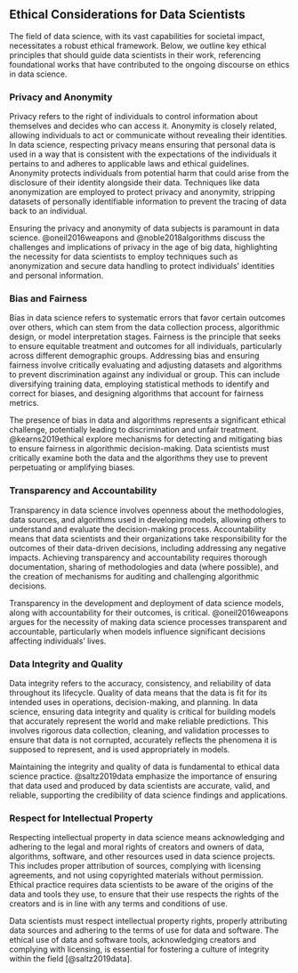 ## Ethical Considerations for Data Scientists

The field of data science, with its vast capabilities for societal
impact, necessitates a robust ethical framework. Below, we outline key
ethical principles that should guide data scientists in their work,
referencing foundational works that have contributed to the ongoing
discourse on ethics in data science.


### Privacy and Anonymity
Privacy refers to the right of individuals to control information
about themselves and decides who can access it. Anonymity is closely
related, allowing individuals to act or communicate without revealing
their identities. In data science, respecting privacy means ensuring
that personal data is used in a way that is consistent with the
expectations of the individuals it pertains to and adheres to
applicable laws and ethical guidelines. Anonymity protects individuals
from potential harm that could arise from the disclosure of their
identity alongside their data. Techniques like data anonymization are
employed to protect privacy and anonymity, stripping datasets of
personally identifiable information to prevent the tracing of data
back to an individual.


Ensuring the privacy and anonymity of data subjects is paramount in
data science. @oneil2016weapons and @noble2018algorithms discuss the
challenges and implications of privacy in the age of big data,
highlighting the necessity for data scientists to employ techniques
such as anonymization and secure data handling to protect individuals'
identities and personal information.


### Bias and Fairness

Bias in data science refers to systematic errors that favor certain
outcomes over others, which can stem from the data collection process,
algorithmic design, or model interpretation stages. Fairness is the
principle that seeks to ensure equitable treatment and outcomes for
all individuals, particularly across different demographic
groups. Addressing bias and ensuring fairness involve critically
evaluating and adjusting datasets and algorithms to prevent
discrimination against any individual or group. This can include
diversifying training data, employing statistical methods to identify
and correct for biases, and designing algorithms that account for
fairness metrics.


The presence of bias in data and algorithms represents a significant
ethical challenge, potentially leading to discrimination and unfair
treatment. @kearns2019ethical explore mechanisms for detecting and
mitigating bias to ensure fairness in algorithmic
decision-making. Data scientists must critically examine both the data
and the algorithms they use to prevent perpetuating or amplifying
biases.

### Transparency and Accountability

Transparency in data science involves openness about the
methodologies, data sources, and algorithms used in developing models,
allowing others to understand and evaluate the decision-making
process. Accountability means that data scientists and their
organizations take responsibility for the outcomes of their
data-driven decisions, including addressing any negative
impacts. Achieving transparency and accountability requires thorough
documentation, sharing of methodologies and data (where possible), and
the creation of mechanisms for auditing and challenging algorithmic
decisions.


Transparency in the development and deployment of data science models,
along with accountability for their outcomes, is
critical. @oneil2016weapons argues for the necessity of making data
science processes transparent and accountable, particularly when
models influence significant decisions affecting individuals' lives.

### Data Integrity and Quality

Data integrity refers to the accuracy, consistency, and reliability of
data throughout its lifecycle. Quality of data means that the data is
fit for its intended uses in operations, decision-making, and
planning. In data science, ensuring data integrity and quality is
critical for building models that accurately represent the world and
make reliable predictions. This involves rigorous data collection,
cleaning, and validation processes to ensure that data is not
corrupted, accurately reflects the phenomena it is supposed to
represent, and is used appropriately in models.


Maintaining the integrity and quality of data is fundamental to
ethical data science practice. @saltz2019data emphasize the
importance of ensuring that data used and produced by data scientists
are accurate, valid, and reliable, supporting the credibility of data
science findings and applications.


### Respect for Intellectual Property


Respecting intellectual property in data science means acknowledging
and adhering to the legal and moral rights of creators and owners of
data, algorithms, software, and other resources used in data science
projects. This includes proper attribution of sources, complying with
licensing agreements, and not using copyrighted materials without
permission. Ethical practice requires data scientists to be aware of
the origins of the data and tools they use, to ensure that their use
respects the rights of the creators and is in line with any terms and
conditions of use.


Data scientists must respect intellectual property rights, properly
attributing data sources and adhering to the terms of use for data and
software. The ethical use of data and software tools, acknowledging
creators and complying with licensing, is essential for fostering a
culture of integrity within the field [@saltz2019data].

